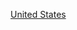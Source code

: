 {{Commons category|1800 establishments in the United States}}
{{estcatCountry|180|0|美國|United States}}

[[Category:1800年北美洲建立|United States]]